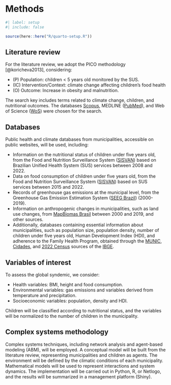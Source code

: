 # Methods

```r
#| label: setup
#| include: false

source(here::here("R/quarto-setup.R"))
```

## Literature review

For the literature review, we adopt the PICO methodology [@koricheva2013], considering:

* \(P\) Population: children < 5 years old monitored by the SUS.
* \(IC\) Intervention/Context: climate change affecting children's food health
* \(O\) Outcome: Increase in obesity and malnutrition.

The search key includes terms related to climate change, children, and nutritional outcomes. The databases [Scopus](https://www.scopus.com), MEDLINE ([PubMed](https://pubmed.ncbi.nlm.nih.gov/)), and Web of Science ([WoS](https://www.webofscience.com/wos/)) were chosen for the search.

## Databases

Public health and climate databases from municipalities, accessible on public websites, will be used, including:

* Information on the nutritional status of children under five years old, from the Food and Nutrition Surveillance System ([SISVAN](https://sisaps.saude.gov.br/sisvan/)) based on Brazilian Unified Health System (SUS) services between 2008 and 2022.
* Data on food consumption of children under five years old, from the Food and Nutrition Surveillance System ([SISVAN](https://sisaps.saude.gov.br/sisvan/)) based on SUS services between 2015 and 2022.
* Records of greenhouse gas emissions at the municipal level, from the Greenhouse Gas Emission Estimation System ([SEEG Brazil](https://seeg.eco.br/)) (2000-2019).
* Information on anthropogenic changes in municipalities, such as land use changes, from [MapBiomas Brasil](https://brasil.mapbiomas.org/) between 2000 and 2019, and other sources.
* Additionally, databases containing essential information about municipalities, such as population size, population density, number of children under five years old, Human Development Index (HDI), and adherence to the Family Health Program, obtained through the [MUNIC](https://www.ibge.gov.br/estatisticas/sociais/educacao/10586-pesquisa-de-informacoes-basicas-municipais.html), [Cidades](https://cidades.ibge.gov.br/), and [2022 Census](https://censo2022.ibge.gov.br/) sources of the [IBGE](https://www.ibge.gov.br/).

## Variables of interest

To assess the global syndemic, we consider: 

* Health variables: BMI, height and food consumption.
* Environmental variables: gas emissions and variables derived from temperature and precipitation.
* Socioeconomic variables: population, density and HDI.

Children will be classified according to nutritional status, and the variables will be normalized to the number of children in the municipality.

## Complex systems methodology

Complex systems techniques, including network analysis and agent-based modeling (ABM), will be employed. A conceptual model will be built from the literature review, representing municipalities and children as agents. The environment will be defined by the climatic conditions of each municipality. Mathematical models will be used to represent interactions and system dynamics. The implementation will be carried out in Python, R, or Netlogo, and the results will be summarized in a management platform (Shiny).
